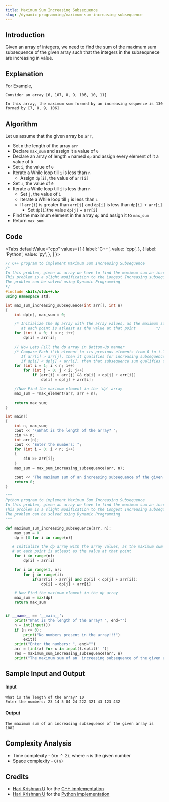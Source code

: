 ```yaml
---
title: Maximum Sum Increasing Subsequence
slug: /dynamic-programming/maximum-sum-increasing-subsequence
---
```


## Introduction

Given an array of integers, we need to find the sum of the maximum sum subsequence of the given array such that the integers in the subsequnece are increasing in value.

## Explanation

For Example,

```
Consider an array [6, 107, 8, 9, 106, 10, 11]

In this array, the maximum sum formed by an increasing sequence is 130 formed by [7, 8, 9, 106]
```

## Algorithm

Let us assume that the given array be `arr`,

-   Set `n` the length of the array `arr`
-   Declare `max_sum` and assign it a value of `0`
-   Declare an array of length `n` named `dp` and assign every element of it a value of `0`
-   Set `i`, the value of `0`
-   Iterate a While loop till `i` is less than `n`
    -   Assign `dp[i]`, the value of `arr[i]`
-   Set `i`, the value of `0`
-   Iterate a While loop till `i` is less than `n`
    -   Set `j`, the value of `i`
    -   Iterate a While loop till `j` is less than `i`
    -   If `arr[i]` is greater than `arr[j]` and `dp[i]` is less than `dp[i] + arr[i]`
        -   Set `dp[i]`the value `dp[j]` + `arr[i]`
-   Find the maximum element in the array `dp` and assign it to `max_sum`
-   Return `max_sum`

## Code


<Tabs
  defaultValue="cpp"
  values={[
    { label: 'C++', value: 'cpp', },
    { label: 'Python', value: 'py', },
  ]
}>
<TabItem value="cpp">

```cpp
// C++ program to implement Maximum Sum Increasing Subsequence
/*
In this problem, given an array we have to find the maximum sum an increasing subsequence of that array can make.
This problem is a slight modification to the Longest Increasing subsequence problem.
The problem can be solved using Dynamic Programming
*/
#include <bits/stdc++.h>
using namespace std;

int max_sum_increasing_subsequence(int arr[], int n)
{
    int dp[n], max_sum = 0;

    /* Initialize the dp array with the array values, as the maximum sum
       at each point is atleast as the value at that point         */
    for (int i = 0; i < n; i++)
        dp[i] = arr[i];

    // Now Lets Fill the dp array in Bottom-Up manner
    /* Compare Each i'th element to its previous elements from 0 to i-1,
       If arr[i] > arr[j], then it qualifies for increasing subsequence and
       If dp[i] < dp[j] + arr[i], then that subsequence sum qualifies for being the maximum one */
    for (int i = 1; i < n; i++)
        for (int j = 0; j < i; j++)
            if (arr[i] > arr[j] && dp[i] < dp[j] + arr[i])
                dp[i] = dp[j] + arr[i];

    //Now Find the maximum element in the 'dp' array
    max_sum = *max_element(arr, arr + n);

    return max_sum;
}

int main()
{
    int n, max_sum;
    cout << "\nWhat is the length of the array? ";
    cin >> n;
    int arr[n];
    cout << "Enter the numbers: ";
    for (int i = 0; i < n; i++)
    {
        cin >> arr[i];
    }
    max_sum = max_sum_increasing_subsequence(arr, n);

    cout << "The maximum sum of an increasing subsequence of the given array is " << max_sum;
    return 0;
}
```

</TabItem>

<TabItem value="py">

```python
"""
Python program to implement Maximum Sum Increasing Subsequence
In this problem, given an array we have to find the maximum sum an increasing subsequence of that array can make.
This problem is a slight modification to the Longest Increasing subsequence problem.
The problem can be solved using Dynamic Programming
"""

def maximum_sum_increasing_subsequence(arr, n):
    max_sum = 0
    dp = [0 for i in range(n)]

   # Initialize the dp array with the array values, as the maximum sum
   # at each point is atleast as the value at that point
    for i in range(n):
        dp[i] = arr[i]

    for i in range(1, n):
        for j in range(i):
            if(arr[i] > arr[j] and dp[i] < dp[j] + arr[i]):
                dp[i] = dp[j] + arr[i]

    # Now Find the maximum element in the dp array
    max_sum = max(dp)
    return max_sum


if __name__ == '__main__':
    print("What is the length of the array? ", end="")
    n = int(input())
    if (n <= 0):
        print("No numbers present in the array!!!")
        exit()
    print("Enter the numbers: ", end="")
    arr = [int(x) for x in input().split(' ')]
    res = maximum_sum_increasing_subsequence(arr, n)
    print("The maximum sum of an  increasing subsequence of the given array is {}".format(res))

```

</TabItem>

</Tabs>

## Sample Input and Output

#### Input

```
What is the length of the array? 10
Enter the numbers: 23 14 5 84 24 222 321 43 123 432
```

#### Output

```
The maximum sum of an increasing subsequence of the given array is 1082
```

## Complexity Analysis

-   Time complexity - `O(n ^ 2)`, where `n` is the given number
-   Space complexity - `O(n)`

## Credits

-   [Hari Krishnan U](https://github.com/HariKrishnan6336) for the [C++ implementation](https://github.com/TesseractCoding/NeoAlgo/blob/master/C-Plus-Plus/dp/maximum_sum_increasing_subsequence.cpp)
-   [Hari Krishnan U](https://github.com/HariKrishnan6336) for the [Python implementation](https://github.com/TesseractCoding/NeoAlgo/blob/master/Python/dp/maximum_sum_increasing_subsequence.py)
